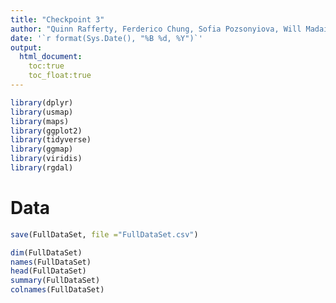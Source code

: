 ```yaml
---
title: "Checkpoint 3"
author: "Quinn Rafferty, Ferderico Chung, Sofia Pozsonyiova, Will Madairy"
date: '`r format(Sys.Date(), "%B %d, %Y")`'
output:
  html_document:
    toc:true
    toc_float:true
---
```

```r
library(dplyr)
library(usmap)
library(maps)
library(ggplot2)
library(tidyverse)
library(ggmap)
library(viridis)
library(rgdal)
```


# Data
```r
save(FullDataSet, file ="FullDataSet.csv")
```

```r
dim(FullDataSet)
names(FullDataSet)
head(FullDataSet)
summary(FullDataSet)
colnames(FullDataSet)
```








